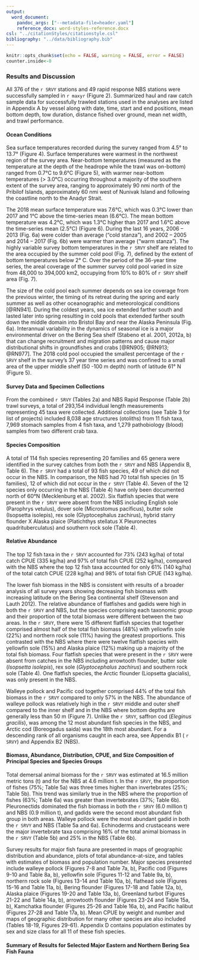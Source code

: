 ```yaml
---
output:
  word_document:
    pandoc_args: ["--metadata-file=header.yaml"]
    reference_docx: word-styles-reference.docx
csl: "../citationStyles/citationstyle.csl"
bibliography: "../data/bibliography.bib"
---
```


```r
knitr::opts_chunk$set(echo = FALSE, warning = FALSE, error = FALSE)
counter.inside<-0
```


### Results and Discussion

All 376 of the `r SRVY ` stations and 49 rapid response NBS stations were successfully sampled in `r maxyr` (Figure 2). Summarized haul and raw catch sample data for successfully trawled stations used in the analyses are listed in Appendix A by vessel along with date, time, start and end positions, mean bottom depth, tow duration, distance fished over ground, mean net width, and trawl performance.	

#### Ocean Conditions

Sea surface temperatures recorded during the survey ranged from 4.5° to 13.7° (Figure 4). Surface temperatures were warmest in the northwest region of the survey area. Near-bottom temperatures (measured as the temperature at the depth of the headrope while the trawl was on-bottom) ranged from 0.7°C to 9.6°C (Figure 5), with warmer near-bottom temperatures (> 3.0°C) occurring throughout a majority of the southern extent of the survey area, ranging to approximately 90 nmi north of the Pribilof Islands, approximately 60 nmi west of Nunivak Island and following the coastline north to the Anadyr Strait.

The 2018 mean surface temperature was 7.6°C, which was 0.3°C lower than 2017 and 1°C above the time-series mean (6.6°C). The mean bottom temperature was 4.2°C, which was 1.3°C higher than 2017 and 1.6°C above the time-series mean (2.5°C) (Figure 6).
During the last 16 years, 2006 – 2013 (Fig. 6a) were colder than average (“cold stanza”), and 2002 – 2005 and 2014 – 2017 (Fig. 6b) were warmer than average (“warm stanza”). The highly variable survey bottom temperatures in the `r SRVY ` shelf are related to the area occupied by the summer cold pool (Fig. 7), defined by the extent of bottom temperatures below 2° C. Over the period of the 36-year time series, the areal coverage of the summer survey cold pool varied in size from 48,000 to 394,000 km2, occupying from 10% to 80% of `r SRVY ` shelf area (Fig. 7). 

The size of the cold pool each summer depends on sea ice coverage from the previous winter, the timing of its retreat during the spring and early summer as well as other oceanographic and meteorological conditions [@RN941]. During the coldest years, sea ice extended farther south and lasted later into spring resulting in cold pools that extended farther south down the middle domain into Bristol Bay and near the Alaska Peninsula (Fig. 6a). Interannual variability in the dynamics of seasonal ice is a major environmental driver on the Bering Sea shelf (Stabeno et al. 2001, 2012a, b) that can change recruitment and migration patterns and cause major distributional shifts in groundfishes and crabs [@RN905; @RN913; @RN977]. The 2018 cold pool occupied the smallest percentage of the `r SRVY ` shelf in the survey’s 37 year time series and was confined to a small area of the upper middle shelf (50 -100 m depth) north of latitude 61° N (Figure 5). 

#### Survey Data and Specimen Collections 

From the combined `r SRVY ` (Tables 2a) and NBS Rapid Response (Table 2b) trawl surveys, a total of 293,154 individual length measurements representing 45 taxa were collected. Additional collections (see Table 3 for list of projects) included 8,038 age structures (otoliths) from 11 fish taxa, 7,969 stomach samples from 4 fish taxa, and 1,279 pathobiology (blood) samples from two different crab taxa.

#### Species Composition

A total of 114 fish species representing 20 families and 65 genera were identified in the survey catches from both the `r SRVY ` and NBS (Appendix B, Table 6). The `r SRVY ` had a total of 93 fish species, 49 of which did not occur in the NBS. In comparison, the NBS had 70 total fish species (in 15 families), 12 of which did not occur in the `r SRVY ` (Table 4). Seven of the 12 species only occurring in the NBS (Table 4) have only been documented north of 60°N (Mecklenburg et al. 2002). Six flatfish species that were present in the `r SRVY ` were absent from the NBS including English sole (Parophrys vetulus), dover sole (Microstomus pacificus), butter sole (Isopsetta isolepis), rex sole (Glyptocephalus zachirus), hybrid starry flounder X Alaska plaice (Platichthys stellatus X Pleuronectes quadrituberculatus) and southern rock sole (Table 4).

#### Relative Abundance

The top 12 fish taxa in the `r SRVY ` accounted for 73% (243 kg/ha) of total catch CPUE (335 kg/ha) and 97% of total fish CPUE (252 kg/ha), compared with the NBS where the top 12 fish taxa accounted for only 61% (140 kg/ha) of the total catch CPUE (228 kg/ha) and 98% of total fish CPUE (143 kg/ha). 

The lower fish biomass in the NBS is consistent with results of a broader analysis of all survey years showing decreasing fish biomass with increasing latitude on the Bering Sea continental shelf (Stevenson and Lauth 2012). The relative abundance of flatfishes and gadids were high in both the `r SRVY ` and NBS, but the species comprising each taxonomic group and their proportion of the total biomass were different between the two areas. In the `r SRVY `, there were 15 different flatfish species that together comprised almost half of the total fish biomass (48%) with yellowfin sole (22%) and northern rock sole (11%) having the greatest proportions. This contrasted with the NBS where there were twelve flatfish species with yellowfin sole (15%) and Alaska plaice (12%) making up a majority of the total fish biomass. Four flatfish species that were present in the `r SRVY ` were absent from catches in the NBS including arrowtooth flounder, butter sole (*Isopsetta isolepis*), rex sole (*Glyptocephalus zachirus*) and southern rock sole (Table 4). One flatfish species, the Arctic flounder (Liopsetta glacialis), was only present in the NBS.
	
Walleye pollock and Pacific cod together comprised 44% of the total fish biomass in the `r SRVY ` compared to only 57% in the NBS. The abundance of walleye pollock was relatively high in the `r SRVY ` middle and outer shelf compared to the inner shelf and in the NBS where bottom depths are generally less than 50 m (Figure 7). Unlike the `r SRVY `, saffron cod (*Eleginus gracilis*), was among the 12 most abundant fish species in the NBS, and Arctic cod (Boreogadus saida) was the 18th most abundant. For a descending rank of all organisms caught in each area, see Appendix B1 ( `r SRVY `) and Appendix B2 (NBS).


#### Biomass, Abundance, Distribution, CPUE, and Size Composition of Principal Species and Species Groups

Total demersal animal biomass for the `r SRVY ` was estimated at 16.5 million metric tons (t) and for the NBS at 4.6 million t. In the `r SRVY `, the proportion of fishes (75%; Table 5a) was three times higher than invertebrates (25%; Table 5b). This trend was similarly true in the NBS where the proportion of fishes (63%; Table 6a) was greater than invertebrates (37%; Table 6b). Pleuronectids dominated the fish biomass in both the `r SRVY ` (6.0 million t) and NBS (0.9 million t), and gadids were the second most abundant fish group in both areas. Walleye pollock were the most abundant gadid in both the `r SRVY ` and NBS (Table 5a and 6a). Echinoderms and crustaceans were the major invertebrate taxa comprising 16% of the total animal biomass in the `r SRVY ` (Table 5b) and 25% in the NBS (Table 6b).

Survey results for major fish fauna are presented in maps of geographic distribution and abundance, plots of total abundance-at-size, and tables with estimates of biomass and population number. Major species presented include walleye pollock (Figures 7-8 and Table 7a, b), Pacific cod (Figures 9-10 and Table 8a, b), yellowfin sole (Figures 11-12 and Table 9a, b), northern rock sole (Figures 13-14 and Table 10a, b), flathead sole (Figures 15-16 and Table 11a, b), Bering flounder (Figures 17-18 and Table 12a, b), Alaska plaice (Figures 19-20 and Table 13a, b), Greenland turbot (Figures 21-22 and Table 14a, b), arrowtooth flounder (Figures 23-24 and Table 15a, b), Kamchatka flounder (Figures 25-26 and Table 16a, b), and Pacific halibut (Figures 27-28 and Table 17a, b). Mean CPUE by weight and number and maps of geographic distribution for many other species are also included (Tables 18-19, Figures 29-61). Appendix D contains population estimates by sex and size class for all 11 of these fish species. 


#### Summary of Results for Selected Major Eastern and Northern Bering Sea Fish Fauna


